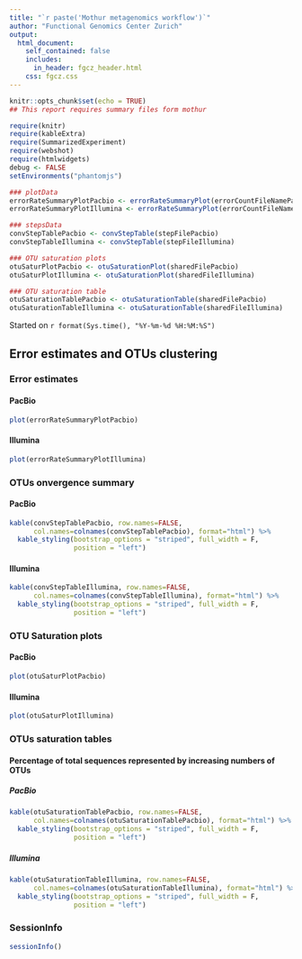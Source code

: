 ```yaml
---
title: "`r paste('Mothur metagenomics workflow')`"
author: "Functional Genomics Center Zurich"
output: 
  html_document:
    self_contained: false
    includes:
      in_header: fgcz_header.html
    css: fgcz.css
---
```


```r
knitr::opts_chunk$set(echo = TRUE)
## This report requires summary files form mothur

require(knitr)
require(kableExtra)
require(SummarizedExperiment)
require(webshot)
require(htmlwidgets)
debug <- FALSE
setEnvironments("phantomjs")
```

```r
### plotData 
errorRateSummaryPlotPacbio <- errorRateSummaryPlot(errorCountFileNamePacbio)
errorRateSummaryPlotIllumina <- errorRateSummaryPlot(errorCountFileNameIllumina)

### stepsData
convStepTablePacbio <- convStepTable(stepFilePacbio)
convStepTableIllumina <- convStepTable(stepFileIllumina)

### OTU saturation plots
otuSaturPlotPacbio <- otuSaturationPlot(sharedFilePacbio)
otuSaturPlotIllumina <- otuSaturationPlot(sharedFileIllumina)

### OTU saturation table 
otuSaturationTablePacbio <- otuSaturationTable(sharedFilePacbio)
otuSaturationTableIllumina <- otuSaturationTable(sharedFileIllumina)
```

Started on `r format(Sys.time(), "%Y-%m-%d %H:%M:%S")`

## Error estimates and OTUs clustering {.tabset}

### Error estimates
#### PacBio
```r
plot(errorRateSummaryPlotPacbio)
```

#### Illumina
```r
plot(errorRateSummaryPlotIllumina)
```

### OTUs onvergence summary
#### PacBio
```r
kable(convStepTablePacbio, row.names=FALSE, 
      col.names=colnames(convStepTablePacbio), format="html") %>%
  kable_styling(bootstrap_options = "striped", full_width = F,
                position = "left")
```

#### Illumina
```r
kable(convStepTableIllumina, row.names=FALSE, 
      col.names=colnames(convStepTableIllumina), format="html") %>%
  kable_styling(bootstrap_options = "striped", full_width = F,
                position = "left")
```

### OTU Saturation plots
#### PacBio
```r
plot(otuSaturPlotPacbio)
```

#### Illumina
```r
plot(otuSaturPlotIllumina)
```

### OTUs saturation tables
#### Percentage of total sequences represented by increasing numbers of OTUs
##### PacBio
```r
kable(otuSaturationTablePacbio, row.names=FALSE, 
      col.names=colnames(otuSaturationTablePacbio), format="html") %>%
  kable_styling(bootstrap_options = "striped", full_width = F,
                position = "left")
```

##### Illumina
```r
kable(otuSaturationTableIllumina, row.names=FALSE, 
      col.names=colnames(otuSaturationTableIllumina), format="html") %>%
  kable_styling(bootstrap_options = "striped", full_width = F,
                position = "left")
```

### SessionInfo
```r
sessionInfo()
```
